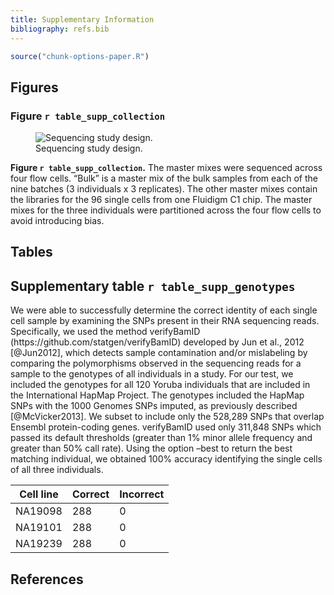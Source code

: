 ```yaml
---
title: Supplementary Information
bibliography: refs.bib
---
```


```r
source("chunk-options-paper.R")
```

## Figures

### Figure `r table_supp_collection`

![Sequencing study design.](../analysis/figure/material-and-method.Rmd/seq.png)

**Figure `r table_supp_collection`.**
The master mixes were sequenced across four flow cells.
"Bulk" is a master mix of the bulk samples from each of the nine batches (3 individuals x 3 replicates).
The other master mixes contain the libraries for the 96 single cells from one Fluidigm C1 chip.
The master mixes for the three individuals were partitioned across the four flow cells to avoid introducing bias.

## Tables

## Supplementary table `r table_supp_genotypes`

We were able to successfully determine the correct identity of each single cell sample by examining the SNPs present in their RNA sequencing reads.
Specifically, we used the method verifyBamID (https://github.com/statgen/verifyBamID) developed by Jun et al., 2012 [@Jun2012], which detects sample contamination and/or mislabeling by comparing the polymorphisms observed in the sequencing reads for a sample to the genotypes of all individuals in a study.
For our test, we included the genotypes for all 120 Yoruba individuals that are included in the International HapMap Project.
The genotypes included the HapMap SNPs with the 1000 Genomes SNPs imputed, as previously described [@McVicker2013].
We subset to include only the 528,289 SNPs that overlap Ensembl protein-coding genes.
verifyBamID used only 311,848 SNPs which passed its default thresholds (greater than 1% minor allele frequency and greater than 50% call rate).
Using the option --best to return the best matching individual, we obtained 100% accuracy identifying the single cells of all three individuals.

Cell line  | Correct | Incorrect
------------- | ------------- | -------------
NA19098  | 288 | 0
NA19101  | 288 | 0
NA19239  | 288 | 0

## References
